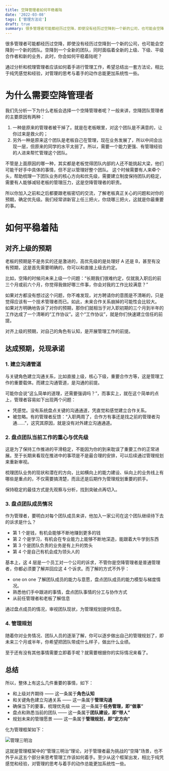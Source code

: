 ```yaml
---
title: 空降管理者如何平稳着陆
date: '2022-03-08'
tags: ['管理方法论']
draft: true
summary: 很多管理者可能都经历过空降，即使没有经历过空降到一个新的公司，也可能会空降到一个新的团队。空降到一个全新的团队，同时面临着全新的上级、下级、平级合作者和新的业务，此时，你会如何平稳着陆呢？
---
```


很多管理者可能都经历过空降，即使没有经历过空降到一个新的公司，也可能会空降到一个新的团队。空降到一个全新的团队，同时面临着全新的上级、下级、平级合作者和新的业务，此时，你会如何平稳着陆呢？

通过分析和梳理管理者应该如何着手进行管理工作，希望总结出一套方法论，相比于纯凭感觉和经验，对管理的思考与着手的动作总能更加系统性一些。

# 为什么需要空降管理者

我们先分析一下为什么老板会选择一个空降管理者呢？一般来讲，空降团队管理者的主要原因有两种：

1. 一种是原来的管理者被干掉了。就是在老板眼里，对这个团队是不满意的，让你过来是救火的；
2. 另外一种是原来这个团队是老板自己在管理，现在业务发展了，所以中间会出现一层，但原来的同学的水平太弱了。所以，需要一个能力更强、有管理经验的人进来帮忙管理这个团队。

不管是上面原因的哪一种，其实都是老板觉得团队内部的人还不能挑起大梁，他们可能干好手中具体的事情，但不足以管理好整个团队。
这个时候需要有人来牵个头，帮助梳理一下团队业务的核心方向和优先级，需要建立制度保持团队的稳定，需要有人能够减轻老板的管理压力，这是空降管理者的职责。

所以你加入之前和之后都要跟老板密切的交流，了解老板真正关心的问题和对你的预期，确定优先级。我们经常讲新官上任三把火，你烧哪三把火，这就是你最重要的事。

# 如何平稳着陆

## 对齐上级的预期

老板的预期是不是务实的还是激进的，高优先级的是处理好 A 还是 B，甚至有没有预期，这是首先需要明确的，你可以和直接上级去约定。

比如，空降的时候问未来上级一个问题：“长期我们很难约定，仅就我入职后的前三个月或前六个月，你觉得我做好哪三件事，你会对我的工作比较满意？”

如果对方都没有想过这个问题，你不难发现，对方聘请你的意图是不清晰的，只是觉得应该有一个技术管理者而已。如此，未来合作关系崩掉的可能性会比较大。
如果对方明确地告诉了对你的预期，那你们就相当于对入职初期的三个月到半年的工作达成了一个清晰的“工作协议”。这个“工作协议”，就是你们快速建立信任的前提。

对齐上级的预期，对自己的角色有认知，是开展管理工作的前提。

## 达成预期，兑现承诺

### 1. 建立沟通管道

与关键角色建立沟通关系，比如直接上级，核心下级，重要合作方等，这是管理工作的重要载体。而建立沟通管道，是沟通的前提。

可能你会说“这么简单的道理，还需要强调吗？”，而事实上，就在这个简单的点上，管理者容易如下出现两个问题：

- 凭感觉。没有系统盘点关键的沟通通道，凭直觉和感觉建立合作关系。
- 被忽略。有的管理者反馈：“入职两周了，合作方有事还是找之前的管理者沟通……”，这究其原因，就是没有对外建立沟通通道。

### 2. 盘点团队当前工作的重心与优先级

这是为了保持工作推进的平滑稳定，不能因为你的到来耽误了重要工作的正常进展。至于长期来看现在推进中的事项是不是最合理的安排，可以后续通过管理规划来重新审视。

梳理团队业务的现状和潜在的方向，比如横向上的能力建设、纵向上的业务线上有哪些是重点的，不仅需要搞清楚，而且还是后期作为管理规划重要的抓手。

保持稳定的最佳方式是先观察与分析，找到突破点再切入。

### 3. 盘点团队成员情况

作为管理者，要明白对每个团队成员来讲，他加入一家公司在这个团队继续待下去的诉求是什么？

- 第 1 个是钱，有机会能够不断地赚到更多的钱
- 第 2 个是学习，有机会在专业能力上能够不断地深造，能跟着大牛学到东西
- 第 3 个是团队负责的业务是有上升的势头
- 第 4 个是自己有机会成为领头人的

基本上，这 4 层是一个员工对一个公司的诉求，不管你是空降管理者是普通管理者，你都必须要了解并回应这 4 个诉求。而了解的方式不外乎：

- one on one 了解团队成员的能力与意愿，盘点团队成员的能力模型与梯度情况。
- 熟悉他们手中跟进的事情，盘点团队事情的分工与协作方式
- 从前任管理者和老板了解信息

通过盘点成员的情况，审视团队现状，为管理规划提供信息。

### 4. 管理规划

随着你对业务情况、团队人员的逐渐了解，你可以逐步做出自己的管理规划了，即未来三个月或半年，你希望把团队带成什么样子，做出什么业绩。

至于还有没有其他事情需要立即着手呢？就需要根据你的实际情况来看了。

## 总结

所以，整体上有这么几件重要的事情，如下：

- 和上级对齐期待 —— 这一条属于**角色认知**
- 和关键角色建立沟通关系 —— 这一条属于**管理沟通**
- 确保当下的要事，梳理优先级 —— 这一条属于**任务管理，即“做事”**
- 盘点和熟悉当前的团队 —— 这一条属于**团队建设，即“带人”**
- 规划未来的管理愿景 —— 这一条属于**管理规划，即“定方向”**

化为管理框架如下：

<Image
  src="/static/images/blog/management/guanlisanmingzhi.png"
  alt="管理三明治"
  width={600}
  height={500}
/>

这就是管理框架中的“管理三明治“理论，对于管理者最为挑战的“空降”场景，也不外乎从这五个部分来思考管理工作该如何着手。至少从这个框架出发，相比于纯凭感觉和经验，对管理的思考与着手的动作总能更加系统性一些。
